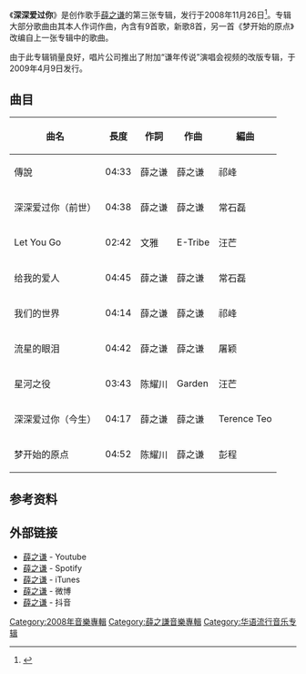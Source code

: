 {{Infobox Album
| Name = 深深愛過你
| Type = 專輯
| Artist = 薛之謙
| Cover = IMG20546221-1 o.jpg
| Recorded = 2008年
| Released = 2008年11月26日（首版）<br/>2009年4月9日（第二版）
| Genre = [[華語流行音樂|華語流行音樂]]
| Label = [[上腾娱乐|上腾娱乐]]、[[环球音乐|环球音乐]]
| Length = 38分38秒
|alt=350px
| prev_title = [[你过得好吗|你过得好吗]]
| prev_year  = 2007
| next_title = 未完成的歌
| next_year  = 2009

}}
《'''深深爱过你'''》是创作歌手[[薛之謙|薛之谦]]的第三张专辑，发行于2008年11月26日<ref>{{Cite web|url=http://yule.sohu.com/20081121/n260809336.shtml|title=薛之谦《深深爱过你》空降百度新歌榜冠军|date=2008-11-21|publisher=搜狐娱乐|archiveurl=https://web.archive.org/web/20190428150823/http://yule.sohu.com/20081121/n260809336.shtml|archivedate=2019-04-28}}</ref>。专辑大部分歌曲由其本人作词作曲，內含有9首歌，新歌8首，另一首《梦开始的原点》改编自上一张专辑中的歌曲。

由于此专辑销量良好，唱片公司推出了附加“谦年传说”演唱会视频的改版专辑，于2009年4月9日发行。

==曲目==
{| class="wikitable"
|+
!曲名
!長度
!作詞
!作曲
!編曲
|-
|傳說
|04:33
|薛之谦
|薛之谦
|祁峰
|-
|深深爱过你（前世）
|04:38
|薛之谦
|薛之谦
|常石磊
|-
|Let You Go
|02:42
|文雅
|E-Tribe
|汪芒
|-
|给我的爱人
|04:45
|薛之谦
|薛之谦
|常石磊
|-
|我们的世界
|04:14
|薛之谦
|薛之谦
|祁峰
|-
|流星的眼泪
|04:42
|薛之谦
|薛之谦
|屠颖
|-
|星河之役
|03:43
|陈耀川
|Garden
|汪芒
|-
|深深爱过你（今生）
|04:17
|薛之谦
|薛之谦
|Terence Teo
|-
|梦开始的原点
|04:52
|陈耀川
|薛之谦
|彭程
|}

==参考资料==
{{reflist}}

==外部链接==
* [https://www.youtube.com/watch?v=XKuL5xaKZHM&list=RDEM-8VHXQLVekn_3sPr3rB8hg 薛之谦] {{Wayback|url=https://www.youtube.com/watch?v=XKuL5xaKZHM&list=RDEM-8VHXQLVekn_3sPr3rB8hg |date=20210712053050 }} - Youtube
* [https://open.spotify.com/artist/1cg0bYpP5e2DNG0RgK2CMN 薛之谦] {{Wayback|url=https://open.spotify.com/artist/1cg0bYpP5e2DNG0RgK2CMN |date=20190410105101 }} - Spotify
* [https://itunes.apple.com/us/artist/joker-xue/160809474 薛之谦] {{Wayback|url=https://itunes.apple.com/us/artist/joker-xue/160809474 |date=20210218215122 }} - iTunes
* [https://m.weibo.cn/profile/1239246050 薛之谦] {{Wayback|url=https://m.weibo.cn/profile/1239246050 |date=20190420040949 }} - 微博
* [https://www.iesdouyin.com/share/user/96392803790 薛之谦] {{Wayback|url=https://www.iesdouyin.com/share/user/96392803790 |date=20190422081959 }} - 抖音

{{薛之谦}}
{{Authority control}}
[[Category:2008年音樂專輯|Category:2008年音樂專輯]]
[[Category:薛之謙音樂專輯|Category:薛之謙音樂專輯]]
[[Category:华语流行音乐专辑|Category:华语流行音乐专辑]]
